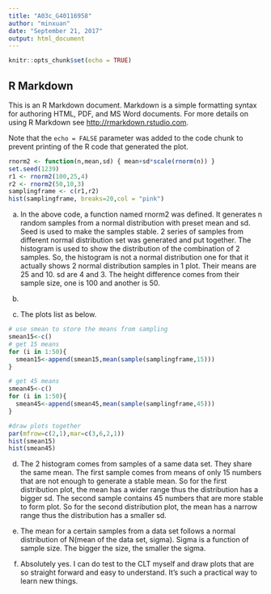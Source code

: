 ---
title: "A03c_G40116958"
author: "minxuan"
date: "September 21, 2017"
output: html_document
---

```{r setup, include=FALSE}
knitr::opts_chunk$set(echo = TRUE)
```

## R Markdown

This is an R Markdown document. Markdown is a simple formatting syntax for authoring HTML, PDF, and MS Word documents. For more details on using R Markdown see <http://rmarkdown.rstudio.com>.

Note that the `echo = FALSE` parameter was added to the code chunk to prevent printing of the R code that generated the plot.

```{r}
rnorm2 <- function(n,mean,sd) { mean+sd*scale(rnorm(n)) }
set.seed(1239)
r1 <- rnorm2(100,25,4)
r2 <- rnorm2(50,10,3)
samplingframe <- c(r1,r2)
hist(samplingframe, breaks=20,col = "pink")
```

(a)
In the above code, a function named rnorm2 was defined. It generates n random samples from a normal distribution with preset mean and sd.
Seed is used to make the samples stable.
2 series of samples from different normal distribution set was generated and put together.
The histogram is used to show the distribution of the combination of 2 samples.
So, the histogram is not a normal distribution one for that it actually shows 2 normal distribution samples in 1 plot.
Their means are 25 and 10. sd are 4 and 3. The height difference comes from their sample size, one is 100 and another is 50.

(b)
(c)
The plots list as below.
```{r}
# use smean to store the means from sampling
smean15<-c()
# get 15 means
for (i in 1:50){
  smean15<-append(smean15,mean(sample(samplingframe,15)))
}

# get 45 means
smean45<-c()
for (i in 1:50){
  smean45<-append(smean45,mean(sample(samplingframe,45)))
}

#draw plots together
par(mfrow=c(2,1),mar=c(3,6,2,1))
hist(smean15)
hist(smean45)
```


(d)
The 2 histogram comes from samples of a same data set.
They share the same mean.
The first sample comes from means of only 15 numbers that are not enough to generate a stable mean.
So for the first distribution plot, the mean has a wider range thus the distribution has a bigger sd.
The second sample contains 45 numbers that are more stable to form plot.
So for the second distribution plot, the mean has a narrow range thus the distribution has a smaller sd.

(e)
The mean for a certain samples from a data set follows a normal distribution of N(mean of the data set, sigma). Sigma is a function of sample size. The bigger the size, the smaller the sigma.

(f)
Absolutely yes. I can do test to the CLT myself and draw plots that are so straight forward and easy to understand. It's such a practical way to learn new things.

